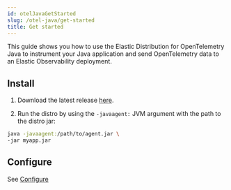 ```yaml
---
id: otelJavaGetStarted
slug: /otel-java/get-started
title: Get started
---
```


This guide shows you how to use the Elastic Distribution for OpenTelemetry Java to instrument your Java application and send OpenTelemetry data to an Elastic Observability deployment.

## Install

1. Download the latest release [here](https://mvnrepository.com/artifact/co.elastic.otel/elastic-otel-javaagent/latest).

1. Run the distro by using the `-javaagent:` JVM argument with the path to the distro jar:

  ```bash
  java -javaagent:/path/to/agent.jar \
  -jar myapp.jar
  ```

## Configure

See [Configure](configure)